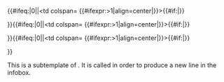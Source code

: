 <includeonly><tr valign=baseline><td>{{{4}}}</td>{{#ifeq:{{{1}}}|0||<td colspan={{{1}}} {{#ifexpr:{{{1}}}>1|align=center|}}>{{{5}}}{{#if:{{{5}}}|{{{8}}}}}</td>}}{{#ifeq:{{{2}}}|0||<td colspan={{{2}}} {{#ifexpr:{{{2}}}>1|align=center|}}>{{{6}}}{{#if:{{{6}}}|{{{8}}}}}</td>}}{{#ifeq:{{{3}}}|0||<td colspan={{{3}}} {{#ifexpr:{{{3}}}>1|align=center|}}>{{{7}}}{{#if:{{{7}}}|{{{8}}}}}</td>}}</tr></includeonly><noinclude>
This is a subtemplate of {{tl|Starbox multi}}.  It is called in order to produce a new line in the infobox.
</noinclude>